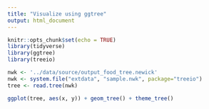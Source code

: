 ```yaml
---
title: "Visualize using ggtree"
output: html_document
---
```


```r
knitr::opts_chunk$set(echo = TRUE)
library(tidyverse)
library(ggtree)
library(treeio)
```

```r
nwk <- '../data/source/output_food_tree.newick'
nwk <- system.file("extdata", "sample.nwk", package="treeio")
tree <- read.tree(nwk)

ggplot(tree, aes(x, y)) + geom_tree() + theme_tree()
```

